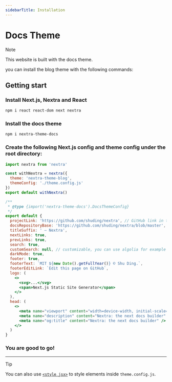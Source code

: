 ```yaml
---
sidebarTitle: Installation
---
```


# Docs Theme


> [!NOTE]
>
> This website is built with the docs theme.

you can install the blog theme with the following commands:

## Getting start

<Steps>

### Install Next.js, Nextra and React

```sh npm2yarn
npm i react react-dom next nextra
```

### Install the docs theme

```sh npm2yarn
npm i nextra-theme-docs
```

### Create the following Next.js config and theme config under the root directory:

```jsx filename="next.config.mjs"
import nextra from 'nextra'

const withNextra = nextra({
  theme: 'nextra-theme-blog',
  themeConfig: './theme.config.js'
})
export default withNextra()
```

```jsx filename="theme.config.js"
/**
 * @type {import('nextra-theme-docs').DocsThemeConfig}
 */
export default {
  projectLink: 'https://github.com/shuding/nextra', // GitHub link in the navbar
  docsRepositoryBase: 'https://github.com/shuding/nextra/blob/master', // base URL for the docs repository
  titleSuffix: ' – Nextra',
  nextLinks: true,
  prevLinks: true,
  search: true,
  customSearch: null, // customizable, you can use algolia for example
  darkMode: true,
  footer: true,
  footerText: `MIT ${new Date().getFullYear()} © Shu Ding.`,
  footerEditLink: `Edit this page on GitHub`,
  logo: (
    <>
      <svg>...</svg>
      <span>Next.js Static Site Generator</span>
    </>
  ),
  head: (
    <>
      <meta name="viewport" content="width=device-width, initial-scale=1.0" />
      <meta name="description" content="Nextra: the next docs builder" />
      <meta name="og:title" content="Nextra: the next docs builder" />
    </>
  )
}
```

### You are good to go!

</Steps>

---

> [!TIP]
>
> You can also use [`<style jsx>`](https://nextjs.org/docs/basic-features/built-in-css-support#css-in-js) to style elements inside `theme.config.js`.
